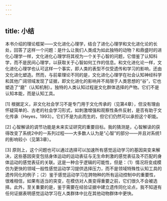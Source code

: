 ```yaml
---
---
---
```

title: 小结
---




本书介绍的理论框架——文化进化心理学，结合了进化心理学和文化进化论的长处，回答了这样一个问题：是什么让我们人类成为如此独特的动物？和鼎盛时的进化心理学一样，文化进化心理学将其视为一个关于心智的问题，它借鉴了认知科学，而不是民间心理学，以获取关于心智如何工作的信息。和文化进化论一样，文化进化心理学也认可这样一个事实，即人类的表型不仅受遗传和学习的影响，还由文化进化塑造。然而，与前辈理论不同的是，文化进化心理学在社会认知神经科学和其他广阔领域发现了证据，即文化进化的影响并不局限于人类思想的“谷”，它也塑造了“磨”（认知机制）。独特的人类认知过程是文化群体选择的产物。它们不是认知本能，而是认知工具。


[1] 根据定义，非文化社会学习不是专门用于文化传承的（见第4章），但没有理由怀疑简单的、古老的社会学习形式，如刺激增强和观察性条件反射，是否有助于文化传承（Heyes，1993）。它们不是为此而生的，但它们仍然可以承担这个职能。



[2] 心智解读的调节功能是未来实证研究的重要目标。我的猜测是，心智解读的获得改变了系统2中的一系列过程——大多数人认为是“心智”的部分——并且对系统1的影响较小（见第3章）。



[3] 原则上，这个问题也可以通过选择可以加速所有感觉运动学习的基因突变来解决，这些基因突变包括身体运动的运动表征与无生命刺激的感觉表征及不匹配的身体运动的感觉表征的关联。这是一种合乎逻辑的可能性，但是：（1）情况将变成模仿为更快的领域一般性感觉运动学习提供选择压力，而不是领域特殊性认知工具的遗传同化的例子；（2）鉴于感觉运动学习在跨物种的所有运动控制中的重要性，很难相信，如果有适当的突变，在模仿对人类变得重要之前，它们很久不会被选择。此外，至关重要的是，鉴于需要在经验证据中建立遗传同化论点，我不知道有任何证据表明感觉运动学习在人类群体中比在其他动物群体中更快。